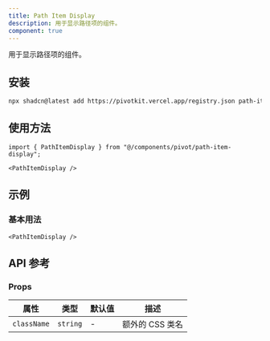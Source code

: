 ```yaml
---
title: Path Item Display
description: 用于显示路径项的组件。
component: true
---
```


用于显示路径项的组件。

<ComponentPreview name="path-item-display" />

## 安装

```bash
npx shadcn@latest add https://pivotkit.vercel.app/registry.json path-item-display
```

## 使用方法

```tsx
import { PathItemDisplay } from "@/components/pivot/path-item-display";
```

```tsx
<PathItemDisplay />
```

## 示例

### 基本用法

```tsx
<PathItemDisplay />
```

## API 参考

### Props

| 属性        | 类型     | 默认值 | 描述            |
| ----------- | -------- | ------ | --------------- |
| `className` | `string` | -      | 额外的 CSS 类名 |
